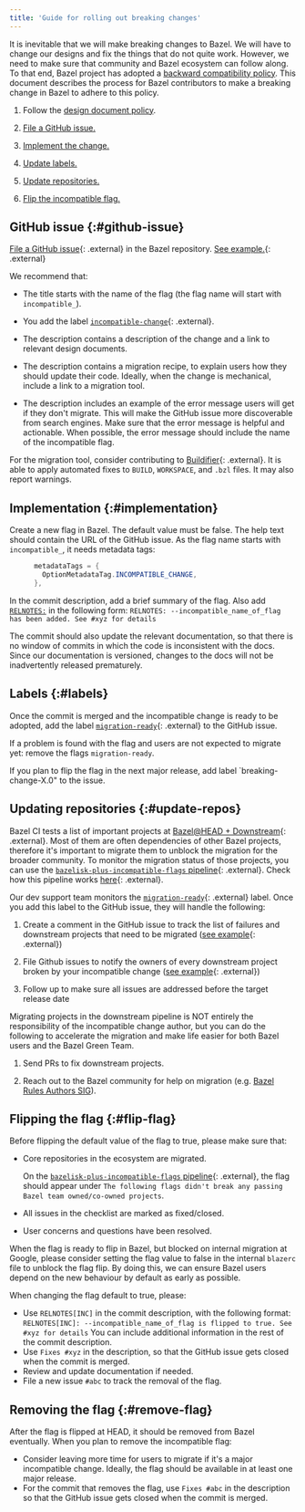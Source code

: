 ```yaml
---
title: 'Guide for rolling out breaking changes'
---
```


It is inevitable that we will make breaking changes to Bazel. We will have to
change our designs and fix the things that do not quite work. However, we need
to make sure that community and Bazel ecosystem can follow along. To that end,
Bazel project has adopted a
[backward compatibility policy](/versions/8.4.0/release/backward-compatibility).
This document describes the process for Bazel contributors to make a breaking
change in Bazel to adhere to this policy.

1. Follow the [design document policy](/versions/8.4.0/contribute/design-documents).

1. [File a GitHub issue.](#github-issue)

1. [Implement the change.](#implementation)

1. [Update labels.](#labels)

1. [Update repositories.](#update-repos)

1. [Flip the incompatible flag.](#flip-flag)

## GitHub issue {:#github-issue}

[File a GitHub issue](https://github.com/bazelbuild/bazel/issues){: .external}
in the Bazel repository.
[See example.](https://github.com/bazelbuild/bazel/issues/6611){: .external}

We recommend that:

* The title starts with the name of the flag (the flag name will start with
  `incompatible_`).

* You add the label
  [`incompatible-change`](https://github.com/bazelbuild/bazel/labels/incompatible-change){: .external}.

* The description contains a description of the change and a link to relevant
  design documents.

* The description contains a migration recipe, to explain users how they should
  update their code. Ideally, when the change is mechanical, include a link to a
  migration tool.

* The description includes an example of the error message users will get if
  they don't migrate. This will make the GitHub issue more discoverable from
  search engines. Make sure that the error message is helpful and actionable.
  When possible, the error message should include the name of the incompatible
  flag.

For the migration tool, consider contributing to
[Buildifier](https://github.com/bazelbuild/buildtools/blob/master/buildifier/README.md){: .external}.
It is able to apply automated fixes to `BUILD`, `WORKSPACE`, and `.bzl` files.
It may also report warnings.

## Implementation {:#implementation}

Create a new flag in Bazel. The default value must be false. The help text
should contain the URL of the GitHub issue. As the flag name starts with
`incompatible_`, it needs metadata tags:

```java
      metadataTags = {
        OptionMetadataTag.INCOMPATIBLE_CHANGE,
      },
```

In the commit description, add a brief summary of the flag.
Also add [`RELNOTES:`](release-notes.md) in the following form:
`RELNOTES: --incompatible_name_of_flag has been added. See #xyz for details`

The commit should also update the relevant documentation, so that there is no
window of commits in which the code is inconsistent with the docs. Since our
documentation is versioned, changes to the docs will not be inadvertently
released prematurely.

## Labels {:#labels}

Once the commit is merged and the incompatible change is ready to be adopted, add the label
[`migration-ready`](https://github.com/bazelbuild/bazel/labels/migration-ready){: .external}
to the GitHub issue.

If a problem is found with the flag and users are not expected to migrate yet:
remove the flags `migration-ready`.

If you plan to flip the flag in the next major release, add label `breaking-change-X.0" to the issue.

## Updating repositories {:#update-repos}

Bazel CI tests a list of important projects at
[Bazel@HEAD + Downstream](https://buildkite.com/bazel/bazel-at-head-plus-downstream){: .external}. Most of them are often
dependencies of other Bazel projects, therefore it's important to migrate them to unblock the migration for the broader community. To monitor the migration status of those projects, you can use the [`bazelisk-plus-incompatible-flags` pipeline](https://buildkite.com/bazel/bazelisk-plus-incompatible-flags){: .external}.
Check how this pipeline works [here](https://github.com/bazelbuild/continuous-integration/tree/master/buildkite#checking-incompatible-changes-status-for-downstream-projects){: .external}.

Our dev support team monitors the [`migration-ready`](https://github.com/bazelbuild/bazel/labels/migration-ready){: .external} label. Once you add this label to the GitHub issue, they will handle the following:

1. Create a comment in the GitHub issue to track the list of failures and downstream projects that need to be migrated ([see example](https://github.com/bazelbuild/bazel/issues/17032#issuecomment-1353077469){: .external})

1. File Github issues to notify the owners of every downstream project broken by your incompatible change ([see example](https://github.com/bazelbuild/intellij/issues/4208){: .external})

1. Follow up to make sure all issues are addressed before the target release date

Migrating projects in the downstream pipeline is NOT entirely the responsibility of the incompatible change author, but you can do the following to accelerate the migration and make life easier for both Bazel users and the Bazel Green Team.

1. Send PRs to fix downstream projects.

1. Reach out to the Bazel community for help on migration (e.g. [Bazel Rules Authors SIG](https://bazel-contrib.github.io/SIG-rules-authors/)).

## Flipping the flag {:#flip-flag}

Before flipping the default value of the flag to true, please make sure that:

* Core repositories in the ecosystem are migrated.

    On the [`bazelisk-plus-incompatible-flags` pipeline](https://buildkite.com/bazel/bazelisk-plus-incompatible-flags){: .external},
    the flag should appear under `The following flags didn't break any passing Bazel team owned/co-owned projects`.

* All issues in the checklist are marked as fixed/closed.

* User concerns and questions have been resolved.

When the flag is ready to flip in Bazel, but blocked on internal migration at Google, please consider setting the flag value to false in the internal `blazerc` file to unblock the flag flip. By doing this, we can ensure Bazel users depend on the new behaviour by default as early as possible.

When changing the flag default to true, please:

* Use `RELNOTES[INC]` in the commit description, with the
    following format:
    `RELNOTES[INC]: --incompatible_name_of_flag is flipped to true. See #xyz for
    details`
    You can include additional information in the rest of the commit description.
* Use `Fixes #xyz` in the description, so that the GitHub issue gets closed
    when the commit is merged.
* Review and update documentation if needed.
* File a new issue `#abc` to track the removal of the flag.

## Removing the flag {:#remove-flag}

After the flag is flipped at HEAD, it should be removed from Bazel eventually.
When you plan to remove the incompatible flag:

* Consider leaving more time for users to migrate if it's a major incompatible change.
  Ideally, the flag  should be available in at least one major release.
* For the commit that removes the flag, use `Fixes #abc` in the description
  so that the GitHub issue gets closed when the commit is merged.
